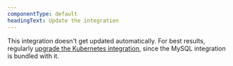 ```yaml
---
componentType: default
headingText: Update the integration
---
```


This integration doesn't get updated automatically. For best results, regularly [upgrade the Kubernetes integration](/docs/kubernetes-pixie/kubernetes-integration/installation/upgrading-kubernetes/), since the MySQL integration is bundled with it.
